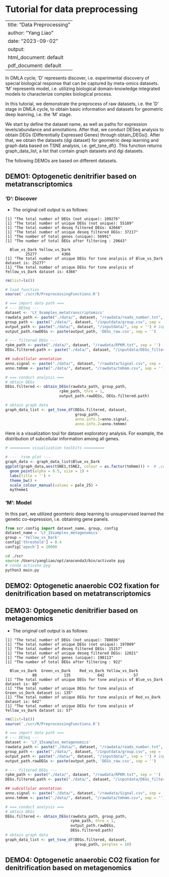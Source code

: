# Tutorial for data preprocessing

---
title: "Data Preprocessing"
author: "Yang Liao"
date: "2023-09-02"
output:
  html_document: default
  pdf_document: default
---

In DMLA cycle, 'D' represents discover, i.e. experimental discovery of special biological response that can be captured by meta-omics datasets. 'M' represents model, i.e. utilizing biological domain-knowledge integrated models to characterize complex biological process.

In this tutorial, we demonstrate the preprocess of raw datasets, i.e. the 'D' stage in DMLA cycle, to obtain basic information and datasets for geometric deep leanring, i.e. the 'M' stage.

We start by define the dataset name, as well as paths for expression levels/abundance and annotations. After that, we conduct DESeq analysis to obtain DEGs (Differentially Expressed Genes) through obtain_DEGs(). After that, we obtain the datasets (dgi dataset) for geometric deep learning and graph data based on TSNE analysis, i.e. get_tsne_df(). This function returns graph_data_list, a list that contain graph datasets and dgi datasets.

The following DEMOs are based on different datasets.

## DEMO1: Optogenetic denitrifier based on metatranscriptomics

### 'D': Discover

-   The original cell output is as follows:

```         
[1] "The total number of DEGs (not unique): 109276"
[1] "The total number of unique DEGs (not unique): 55189"
[1] "The total number of deseq filtered DEGs: 42666"
[1] "The total number of unique deseq filtered DEGs: 37217"
[1] "The number of total genes (unique): 56991"
[1] "The number of total DEGs after filtering : 29643"

  Blue_vs_Dark Yellow_vs_Dark 
         25277           4366 
[1] "The total number of unique DEGs for tsne analysis of Blue_vs_Dark dataset is: 25277"
[1] "The total number of unique DEGs for tsne analysis of Yellow_vs_Dark dataset is: 4366"
```

```r
rm(list=ls()) 

# load function
source('./scr/R/PreprocessingFunctions.R')

# === import data path ===
# --- DESeq ---
dataset <- 'LY_9samples_metatranscriptomics'
rawdata_path <- paste("./data/", dataset, "/rawdata/reads_number.txt", sep = '')
group_path <- paste("./data/", dataset, "/inputdata/group.csv", sep = '')
output_path <- paste("./data/", dataset, "/inputdata/", sep = '') # input data for modeling in python
output_path.rawDEGs <- paste(output_path, 'DEGs_raw.csv', sep = '')

# --- filtered DEGs ---
rpkm_path <- paste("./data/", dataset, "/rawdata/RPKM.txt", sep = '')
DEGs.filtered.path <- paste("./data/", dataset, "/inputdata/DEGs_filtered.csv", sep = '')

## subcellular annotation
anno.signal <- paste("./data/", dataset, "/rawdata/Signal.csv", sep = '')
anno.tmhmm <- paste("./data/", dataset, "/rawdata/tmhmm.csv", sep = '')

# === conduct analysis ===
# obtain DEGs
DEGs.filtered <- obtain_DEGs(rawdata_path, group_path, 
                        rpkm_path, thre = 1,
                        output_path.rawDEGs, DEGs.filtered.path)

# obtain graph data
graph_data_list <- get_tsne_df(DEGs.filtered, dataset,
                               group_path,
                               anno.info.1=anno.signal,
                               anno.info.2=anno.tmhmm)

```

Here is a visualization toul for dataset exploratory analysis. For example, the distribution of subcellular information among all genes.

```r
# ========= visualization toolkits =========

# ---  tsne plot ---
graph_data <- graph_data_list$Blue_vs_Dark
ggplot(graph_data,aes(tSNE1,tSNE2, colour = as.factor(tmhmm))) +  # ,colour = degs
  geom_point(alpha = 0.5, size = 1) + 
  labs(title = '') + 
  theme_bw() + 
  scale_colour_manual(values = pale_25) +
  mytheme1
```

### 'M': Model

In this part, we utilized geomteric deep learning to unsupervised learned the genetic co-expression, i.e. obtaining gene panels.

```python
from scr.config import dataset_name, group, config
dataset_name = 'LY_15samples_metagenomics'
group = 'Yellow_vs_Dark'
config['threshold'] = 0.4
config['epoch'] = 20000
```

```bash
cd ./scr
source /Users/yangliao/opt/anaconda3/bin/activate pyg
# conda activate pyg
python3 main.py
```

## DEMO2: Optogenetic anaerobic CO2 fixation for denitrification based on metatranscriptomics

## DEMO3: Optogenetic denitrifier based on metagenomics

-   The original cell output is as follows:

```         
[1] "The total number of DEGs (not unique): 788036"
[1] "The total number of unique DEGs (not unique): 197009"
[1] "The total number of deseq filtered DEGs: 15157"
[1] "The total number of unique deseq filtered DEGs: 12021"
[1] "The number of total genes (unique): 198113"
[1] "The number of total DEGs after filtering : 922"

  Blue_vs_Dark  Green_vs_Dark    Red_vs_Dark Yellow_vs_Dark 
            88            135            642             57 
[1] "The total number of unique DEGs for tsne analysis of Blue_vs_Dark dataset is: 88"
[1] "The total number of unique DEGs for tsne analysis of Green_vs_Dark dataset is: 135"
[1] "The total number of unique DEGs for tsne analysis of Red_vs_Dark dataset is: 642"
[1] "The total number of unique DEGs for tsne analysis of Yellow_vs_Dark dataset is: 57"
```

```r
rm(list=ls()) 
source('./scr/R/PreprocessingFunctions.R')

# === import data path ===
# --- DESeq ---
dataset <- 'LY_15samples_metagenomics'
rawdata_path <- paste("./data/", dataset, "/rawdata/reads_number.txt", sep = '')
group_path <- paste("./data/", dataset, "/inputdata/group.csv", sep = '')
output_path <- paste("./data/", dataset, "/inputdata/", sep = '') # input data for modeling in python
output_path.rawDEGs <- paste(output_path, 'DEGs_raw.csv', sep = '')

# --- filtered DEGs ---
rpkm_path <- paste("./data/", dataset, "/rawdata/RPKM.txt", sep = '')
DEGs.filtered.path <- paste("./data/", dataset, "/inputdata/DEGs_filtered.csv", sep = '')

## subcellular annotation
anno.signal <- paste("./data/", dataset, "/rawdata/Signal.csv", sep = '')
anno.tmhmm <- paste("./data/", dataset, "/rawdata/tmhmm.csv", sep = '')

# === conduct analysis ===
# obtain DEGs
DEGs.filtered <- obtain_DEGs(rawdata_path, group_path, 
                             rpkm_path, thre = 1, 
                             output_path.rawDEGs,
                             DEGs.filtered.path)
# obtain graph data
graph_data_list <- get_tsne_df(DEGs.filtered, dataset,
                               group_path, perplex = 10)
```

## DEMO4: Optogenetic anaerobic CO2 fixation for denitrification based on metagenomics
